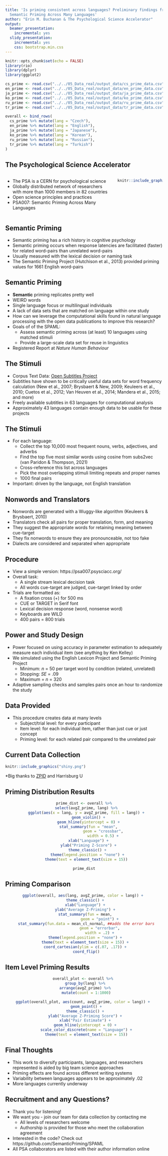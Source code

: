 ```yaml
---
title: 'Is priming consistent across languages? Preliminary findings from the SPAML:
  Semantic Priming Across Many Languages'
author: "Erin M. Buchanan & The Psychological Science Accelerator"
output:
  beamer_presentation:
    incremental: yes
  slidy_presentation:
    incremental: yes
    css: bootstrap.min.css
---
```


```r
knitr::opts_chunk$set(echo = FALSE)
library(rio)
library(dplyr)
library(ggplot2)
```

```r
cs_prime <- read.csv("../../05_Data_real/output_data/cs_prime_data.csv")
en_prime <- read.csv("../../05_Data_real/output_data/en_prime_data.csv")
ja_prime <- read.csv("../../05_Data_real/output_data/ja_prime_data.csv")
ko_prime <- read.csv("../../05_Data_real/output_data/ko_prime_data.csv")
ru_prime <- read.csv("../../05_Data_real/output_data/ru_prime_data.csv")
tr_prime <- read.csv("../../05_Data_real/output_data/tr_prime_data.csv")

overall <- bind_rows(
  cs_prime %>% mutate(lang = "Czech"),
  en_prime %>% mutate(lang = "English"),
  ja_prime %>% mutate(lang = "Japanese"),
  ko_prime %>% mutate(lang = "Korean"),
  ru_prime %>% mutate(lang = "Russian"),
  tr_prime %>% mutate(lang = "Turkish")
)
```

## The Psychological Science Accelerator 

:::: {.columns}
::: {.column width="70%"}
- The PSA is a CERN for psychological science
- Globally distributed network of researchers with more than 1000 members in 82 countries 
- Open science principles and practices 
- PSA007: Semantic Priming Across Many Languages 
:::
::: {.column width="30%"}
```r
knitr::include_graphics("cropped-cropped-psa.png")
```
:::
::::

## Semantic Priming 

- Semantic priming has a rich history in cognitive psychology
- Semantic priming occurs when response latencies are facilitated (faster) for related word-pairs than unrelated word-pairs
- Usually measured with the lexical decision or naming task 
- The Semantic Priming Project (Hutchison et al., 2013) provided priming values for 1661 English word-pairs

## Semantic Priming

- **Semantic** priming replicates pretty well
- WEIRD words 
- Single language focus or multilingual individuals 
- A lack of data sets that are matched on language within one study 
- How can we leverage the computational skills found in natural language processing with the open data publications to improve this research? 
- Goals of of the SPAML:
  - Assess semantic priming across (at least) 10 languages using matched stimuli
  - Provide a large-scale data set for reuse in linguistics 
- Registered Report at *Nature Human Behaviour*

## The Stimuli

- Corpus Text Data: [Open Subtitles Project](http://opus.nlpl.eu/OpenSubtitles-v2018.php)
- Subtitles have shown to be critically useful data sets for word frequency calculation (New et al., 2007; Brysbaert & New, 2009; Keuleers et al., 2010; Cuetos et al., 2012; Van Heuven et al., 2014; Mandera et al., 2015; and more)
- Freely available subtitles in 63 languages for computational analysis
- Approximately 43 languages contain enough data to be usable for these projects

## The Stimuli

- For each language:
  - Collect the top 10,000 most frequent nouns, verbs, adjectives, and adverbs
  - Find the top five most similar words using cosine from subs2vec (van Paridon & Thompson, 2021)
  - Cross-reference this list across languages 
  - Pick the most overlapping stimuli limiting repeats and proper names
  - 1000 final pairs
- Important: driven by the language, not English translation
  
## Nonwords and Translators

- Nonwords are generated with a Wuggy-like algorithm (Keuleers & Brysbaert, 2010)
- Translators check all pairs for proper translation, form, and meaning
- They suggest the appropriate words for retaining meaning between cue-target
- They fix nonwords to ensure they are pronounceable, not too fake
- Dialects are considered and separated when appropriate 

## Procedure 

- View a simple version: https://psa007.psysciacc.org/
- Overall task: 
  - A single stream lexical decision task 
  - All words cue-target are judged, cue-target linked by order 
- Trials are formatted as:
  - A fixation cross (+) for 500 ms
  - CUE or TARGET in Serif font
  - Lexical decision response (word, nonsense word)
  - Keyboards are WILD
  - 400 pairs = 800 trials

## Power and Study Design 

- Power focused on using accuracy in parameter estimation to adequately measure each individual item (see anything by Ken Kelley)
- We simulated using the English Lexicon Project and Semantic Priming Project
  - Minimum: *n* = 50 per target word by condition (related, unrelated)
  - Stopping: *SE* = .09
  - Maximum = *n* = 320 
- Adaptive sampling checks and samples pairs once an hour to randomize the study 

## Data Provided

- This procedure creates data at many levels
  - Subject/trial level: for every participant 
  - Item level: for each individual item, rather than just cue or just concept
  - Priming level: for each related pair compared to the unrelated pair

## Current Data Collection

```r
knitr::include_graphics("shiny.png")
```

*Big thanks to [ZPID](https://leibniz-psychology.org/en/) and Harrisburg U

## Priming Distribution Results

<center>

```r
prime_dist <- overall %>%
  select(avgZ_prime, lang) %>%
  ggplot(aes(x = lang, y = avgZ_prime, fill = lang)) +
    geom_violin() +
    geom_hline(yintercept = 0) +
    stat_summary(fun = "mean",
                 geom = "crossbar",
                 width = 0.5) +
    xlab("Language") +
    ylab("Priming Z-Score") +
    theme_classic() + 
    theme(legend.position = "none") + 
  theme(text = element_text(size = 15))

prime_dist
```

</center>

## Priming Comparison 

<center>

```r
ggplot(overall, aes(lang, avgZ_prime, color = lang)) + 
  theme_classic() + 
  xlab("Language") + 
  ylab("Average Z-Priming") + 
  stat_summary(fun = mean, 
               geom = "point") + 
  stat_summary(fun.data = mean_cl_normal, ##adds the error bars
               geom = "errorbar", 
               width = .2) + 
  theme(legend.position = "none") + 
  theme(text = element_text(size = 15)) + 
  coord_cartesian(ylim = c(.07, .17)) + 
  coord_flip()
```

</center>

## Item Level Priming Results 

<center> 

```r
overall_plot <- overall %>% 
  group_by(lang) %>% 
  arrange(avgZ_prime) %>% 
  mutate(count = 1:1000)

ggplot(overall_plot, aes(count, avgZ_prime, color = lang)) + 
  geom_point() +
  theme_classic() + 
  ylab("Average Z-Priming Score") + 
  xlab("Pair Estimate") + 
  geom_hline(yintercept = 0) + 
  scale_color_discrete(name = "Language") +
  theme(text = element_text(size = 15))
```

</center> 

## Final Thoughts 

- This work to diversify participants, languages, and researchers represented is aided by big team science approaches
- Priming effects are found across different writing systems 
- Variability between languages appears to be approximately .02
- More languages currently underway 

## Recruitment and any Questions?

- Thank you for listening!
- We want you - join our team for data collection by contacting me
  - All levels of researchers welcome
  - Authorship is provided for those who meet the collaboration agreement 
- Interested in the code? Check out https://github.com/SemanticPriming/SPAML
- All PSA collaborators are listed with their author information online



